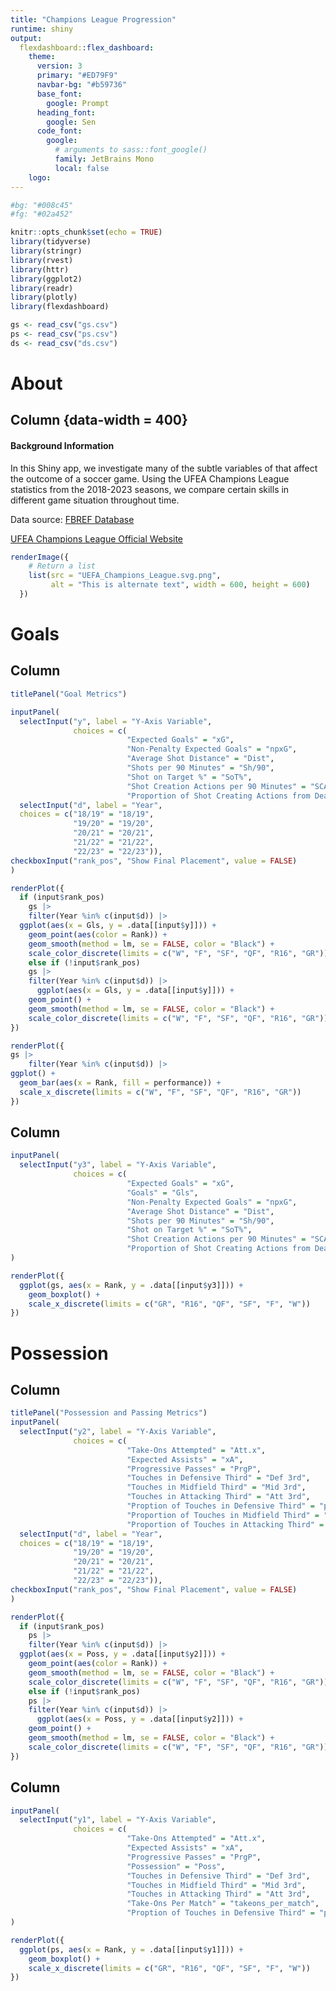 ```yaml
---
title: "Champions League Progression"
runtime: shiny
output: 
  flexdashboard::flex_dashboard:
    theme: 
      version: 3
      primary: "#ED79F9"
      navbar-bg: "#b59736"
      base_font: 
        google: Prompt
      heading_font:
        google: Sen
      code_font:
        google: 
          # arguments to sass::font_google() 
          family: JetBrains Mono
          local: false
    logo: 
---
```


```r
#bg: "#008c45"
#fg: "#02a452"
```


```r
knitr::opts_chunk$set(echo = TRUE)
library(tidyverse)
library(stringr)
library(rvest)
library(httr)
library(ggplot2)
library(readr)
library(plotly)
library(flexdashboard)
```

```r
gs <- read_csv("gs.csv")
ps <- read_csv("ps.csv")
ds <- read_csv("ds.csv")
```

About
==========================

Column {data-width = 400}
-------------------------

#### Background Information

In this Shiny app, we investigate many of the subtle variables of that affect the outcome of a soccer game. Using the UFEA Champions League statistics from the 2018-2023 seasons, we compare certain skills in different game situation throughout time.

Data source:  [FBREF Database](https://fbref.com/en/comps/8/history/Champions-League-Seasons)

[UFEA Champions League Official Website](https://www.uefa.com/uefachampionsleague/)

```r

renderImage({
    # Return a list
    list(src = "UEFA_Champions_League.svg.png",
         alt = "This is alternate text", width = 600, height = 600)
  })
```

Goals
=========================

Column
---------------------------

```r
titlePanel("Goal Metrics") 

inputPanel(
  selectInput("y", label = "Y-Axis Variable",
              choices = c(
                          "Expected Goals" = "xG",
                          "Non-Penalty Expected Goals" = "npxG",
                          "Average Shot Distance" = "Dist",
                          "Shots per 90 Minutes" = "Sh/90",
                          "Shot on Target %" = "SoT%", 
                          "Shot Creation Actions per 90 Minutes" = "SCA90",
                          "Proportion of Shot Creating Actions from Dead Balls" = "prop_SCA_dead")),
  selectInput("d", label = "Year",
  choices = c("18/19" = "18/19", 
              "19/20" = "19/20",
              "20/21" = "20/21",
              "21/22" = "21/22",
              "22/23" = "22/23")),
checkboxInput("rank_pos", "Show Final Placement", value = FALSE)
)

renderPlot({
  if (input$rank_pos) 
    gs |>
    filter(Year %in% c(input$d)) |>
  ggplot(aes(x = Gls, y = .data[[input$y]])) +
    geom_point(aes(color = Rank)) +
    geom_smooth(method = lm, se = FALSE, color = "Black") +
    scale_color_discrete(limits = c("W", "F", "SF", "QF", "R16", "GR"))
    else if (!input$rank_pos)
    gs |>
    filter(Year %in% c(input$d)) |>
      ggplot(aes(x = Gls, y = .data[[input$y]])) +
    geom_point() +
    geom_smooth(method = lm, se = FALSE, color = "Black") +
    scale_color_discrete(limits = c("W", "F", "SF", "QF", "R16", "GR"))
})
```

```r
renderPlot({
gs |>
    filter(Year %in% c(input$d)) |>
ggplot() +
  geom_bar(aes(x = Rank, fill = performance)) +
  scale_x_discrete(limits = c("W", "F", "SF", "QF", "R16", "GR"))
})
```

Column
---------------------------

```r
inputPanel(
  selectInput("y3", label = "Y-Axis Variable",
              choices = c(
                          "Expected Goals" = "xG",
                          "Goals" = "Gls",
                          "Non-Penalty Expected Goals" = "npxG",
                          "Average Shot Distance" = "Dist",
                          "Shots per 90 Minutes" = "Sh/90",
                          "Shot on Target %" = "SoT%", 
                          "Shot Creation Actions per 90 Minutes" = "SCA90",
                          "Proportion of Shot Creating Actions from Dead Balls" = "prop_SCA_dead"))
)

renderPlot({
  ggplot(gs, aes(x = Rank, y = .data[[input$y3]])) +
    geom_boxplot() +
    scale_x_discrete(limits = c("GR", "R16", "QF", "SF", "F", "W"))
})
```


Possession
=========================

Column
---------------------------

```r
titlePanel("Possession and Passing Metrics") 
inputPanel(
  selectInput("y2", label = "Y-Axis Variable",
              choices = c(
                          "Take-Ons Attempted" = "Att.x",
                          "Expected Assists" = "xA",
                          "Progressive Passes" = "PrgP",
                          "Touches in Defensive Third" = "Def 3rd", 
                          "Touches in Midfield Third" = "Mid 3rd",
                          "Touches in Attacking Third" = "Att 3rd",
                          "Proption of Touches in Defensive Third" = "prop_def_third",
                          "Proportion of Touches in Midfield Third" = "prop_def_mid",
                          "Proportion of Touches in Attacking Third" = "prop_def_att")),
  selectInput("d", label = "Year",
  choices = c("18/19" = "18/19", 
              "19/20" = "19/20",
              "20/21" = "20/21",
              "21/22" = "21/22",
              "22/23" = "22/23")),
checkboxInput("rank_pos", "Show Final Placement", value = FALSE)
)

renderPlot({
  if (input$rank_pos) 
    ps |>
    filter(Year %in% c(input$d)) |>
  ggplot(aes(x = Poss, y = .data[[input$y2]])) +
    geom_point(aes(color = Rank)) +
    geom_smooth(method = lm, se = FALSE, color = "Black") +
    scale_color_discrete(limits = c("W", "F", "SF", "QF", "R16", "GR"))
    else if (!input$rank_pos)
    ps |>
    filter(Year %in% c(input$d)) |>
      ggplot(aes(x = Poss, y = .data[[input$y2]])) +
    geom_point() +
    geom_smooth(method = lm, se = FALSE, color = "Black") +
    scale_color_discrete(limits = c("W", "F", "SF", "QF", "R16", "GR"))
})
```

Column
---------------------------

```r
inputPanel(
  selectInput("y1", label = "Y-Axis Variable",
              choices = c(
                          "Take-Ons Attempted" = "Att.x",
                          "Expected Assists" = "xA",
                          "Progressive Passes" = "PrgP",
                          "Possession" = "Poss",
                          "Touches in Defensive Third" = "Def 3rd", 
                          "Touches in Midfield Third" = "Mid 3rd",
                          "Touches in Attacking Third" = "Att 3rd",
                          "Take-Ons Per Match" = "takeons_per_match",
                          "Proption of Touches in Defensive Third" = "prop_def_third"))
)

renderPlot({
  ggplot(ps, aes(x = Rank, y = .data[[input$y1]])) +
    geom_boxplot() +
    scale_x_discrete(limits = c("GR", "R16", "QF", "SF", "F", "W"))
})
```
